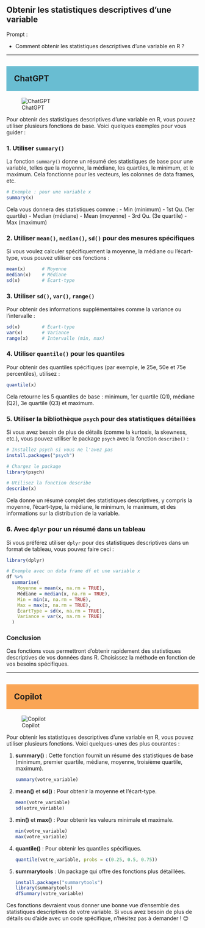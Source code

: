 ## Obtenir les statistiques descriptives d'une variable

::: {.callout-note appearance="simple"}
Prompt : 

* Comment obtenir les statistiques descriptives d'une variable en R ?


:::

----

## ChatGPT {style="background-color: #69bdd2; padding: 20px;"}
![ChatGPT](../img/ChatGPT.PNG)

Pour obtenir des statistiques descriptives d'une variable en R, vous pouvez utiliser plusieurs fonctions de base. Voici quelques exemples pour vous guider :

### 1. **Utiliser `summary()`**

La fonction `summary()` donne un résumé des statistiques de base pour une variable, telles que la moyenne, la médiane, les quartiles, le minimum, et le maximum. Cela fonctionne pour les vecteurs, les colonnes de data frames, etc.

```R
# Exemple : pour une variable x
summary(x)
```

Cela vous donnera des statistiques comme :
- Min (minimum)
- 1st Qu. (1er quartile)
- Median (médiane)
- Mean (moyenne)
- 3rd Qu. (3e quartile)
- Max (maximum)

### 2. **Utiliser `mean()`, `median()`, `sd()` pour des mesures spécifiques**

Si vous voulez calculer spécifiquement la moyenne, la médiane ou l'écart-type, vous pouvez utiliser ces fonctions :

```R
mean(x)      # Moyenne
median(x)    # Médiane
sd(x)        # Écart-type
```

### 3. **Utiliser `sd()`, `var()`, `range()`**

Pour obtenir des informations supplémentaires comme la variance ou l'intervalle :

```R
sd(x)        # Écart-type
var(x)       # Variance
range(x)     # Intervalle (min, max)
```

### 4. **Utiliser `quantile()` pour les quantiles**

Pour obtenir des quantiles spécifiques (par exemple, le 25e, 50e et 75e percentiles), utilisez :

```R
quantile(x)
```

Cela retourne les 5 quantiles de base : minimum, 1er quartile (Q1), médiane (Q2), 3e quartile (Q3) et maximum.

### 5. **Utiliser la bibliothèque `psych` pour des statistiques détaillées**

Si vous avez besoin de plus de détails (comme la kurtosis, la skewness, etc.), vous pouvez utiliser le package `psych` avec la fonction `describe()` :

```R
# Installez psych si vous ne l'avez pas
install.packages("psych")

# Chargez le package
library(psych)

# Utilisez la fonction describe
describe(x)
```

Cela donne un résumé complet des statistiques descriptives, y compris la moyenne, l'écart-type, la médiane, le minimum, le maximum, et des informations sur la distribution de la variable.

### 6. **Avec `dplyr` pour un résumé dans un tableau**

Si vous préférez utiliser `dplyr` pour des statistiques descriptives dans un format de tableau, vous pouvez faire ceci :

```R
library(dplyr)

# Exemple avec un data frame df et une variable x
df %>%
  summarise(
    Moyenne = mean(x, na.rm = TRUE),
    Médiane = median(x, na.rm = TRUE),
    Min = min(x, na.rm = TRUE),
    Max = max(x, na.rm = TRUE),
    ÉcartType = sd(x, na.rm = TRUE),
    Variance = var(x, na.rm = TRUE)
  )
```

### Conclusion

Ces fonctions vous permettront d'obtenir rapidement des statistiques descriptives de vos données dans R. Choisissez la méthode en fonction de vos besoins spécifiques.

----

## Copilot {style="background-color: #faa555; padding: 20px;"}
![Copilot](../img/copilot.PNG)

Pour obtenir les statistiques descriptives d'une variable en R, vous pouvez utiliser plusieurs fonctions. Voici quelques-unes des plus courantes :

1. **summary()** : Cette fonction fournit un résumé des statistiques de base (minimum, premier quartile, médiane, moyenne, troisième quartile, maximum).
   ```R
   summary(votre_variable)
   ```

2. **mean()** et **sd()** : Pour obtenir la moyenne et l'écart-type.
   ```R
   mean(votre_variable)
   sd(votre_variable)
   ```

3. **min()** et **max()** : Pour obtenir les valeurs minimale et maximale.
   ```R
   min(votre_variable)
   max(votre_variable)
   ```

4. **quantile()** : Pour obtenir les quantiles spécifiques.
   ```R
   quantile(votre_variable, probs = c(0.25, 0.5, 0.75))
   ```

5. **summarytools** : Un package qui offre des fonctions plus détaillées.
   ```R
   install.packages("summarytools")
   library(summarytools)
   dfSummary(votre_variable)
   ```

Ces fonctions devraient vous donner une bonne vue d'ensemble des statistiques descriptives de votre variable. Si vous avez besoin de plus de détails ou d'aide avec un code spécifique, n'hésitez pas à demander ! 😊